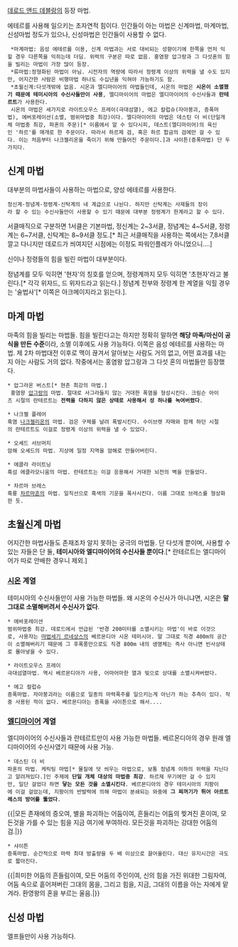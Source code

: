 [[데로드 앤드 데블랑]]의 등장 마법.

에테르를 사용해 일으키는 초자연적 힘이다. 인간들이 아는 마법은 신계마법, 마계마법, 신성마법 정도가 있으나, 신성마법은 인간들이 사용할 수 없다.

  *마계마법: 음성 에테르를 이용, 신계 마법과는 서로 대비되는 성향이기에 한쪽을 먼저 익힐 경우 다른쪽을 익히는데 더딤. 위력의 구분은 따로 없음. 홍염왕 압그랑과 그 다섯혼의 힘을 빌리는 마법이 가장 많이 등장.
  *류마법:정형화된 마법이 아님. 시전자의 역량에 따라서 정령계 이상의 위력을 낼 수도 있지만, 어지간한 사람은 비행마법 하나도 수십년을 익혀야 가능하기도 함.
  *초월신계:다섯개밖에 없음. 시온과 엘디마이어의 마법들인데, 시온의 마법은 '''시온이 소멸했기 때문에 테미시아의 수신사들만이 사용''', 엘디마이어의 마법은 엘디마이어의 수신사들과 '''란테르트'''가 사용한다.
  시온의 마법은 세가지로 라이트오우스 프레이(극대섬열), 에고 칼럽슈(자아붕괴, 증폭마법), 에버포레이션(소멸, 범위마법중 최강)이다. 엘디마이어의 마법은 데스틴 더 비(단일개체 마법중 최강, 파혼의 주문)[* 이름에서 알 수 있다시피, 데스트(엘디마이어)의 육신인 '하르'를 매개로 한 주문이다. 따라서 하르제 검, 혹은 하르 합금의 검에만 걸 수 있다. 이는 처음부터 나크젤리온을 죽이기 위해 만들어진 주문이다.]과 샤이튼(증폭마법) 단 두가지다.

== 신계 마법 ==
대부분의 마법사들이 사용하는 마법으로, 양성 에테르를 사용한다.
 정신계-정념계-정령계-신탁계의 네 계급으로 나뉜다. 하지만 신탁계는 사제들의 장이라 할 수 있는 수신사들만이 사용할 수 있기 때문에 대부분 정령계가 한계라고 할 수 있다.
서클매직으로 구분하면 1서클은 기본마법, 정신계는 2~3서클, 정념계는 4~5서클, 정령계는 6~7서클, 신탁계는 8~9서클 정도.[* 최근 서클매직을 사용하는 쪽에서는 7,8서클 깔고 다니지만 데로드가 씌여지던 시점에는 이정도 파워인플레가 아니었으니....]

신이나 정령들의 힘을 빌린 마법이 대부분이다.

정념계를 모두 익히면 '현자'의 칭호를 얻으며, 정령계까지 모두 익히면 '초현자'라고 불린다.[* 각각 위자드, 드 위자드라고 읽는다.]
정념계 전부와 정령계 한 계열을 익힐 경우는 '술법사'[* 이쪽은 아크메이지라고 읽는다.].


== 마계 마법 ==
마족의 힘을 빌리는 마법들. 힘을 빌린다고는 하지만 정확히 말하면 '''해당 마족/마신이 공식을 만든 수준'''이라, 소멸 이후에도 사용 가능하다. 이쪽은 음성 에테르를 사용하는 마법. 제 2차 마법대전 이후로 맥이 끊겨서 알아보는 사람도 거의 없고, 어떤 효과를 내는지 아는 사람도 거의 없다.
작중에서는 홍염왕 압그랑과 그 다섯 혼의 마법들만 등장했다.

 * 압그라온 버스트[* 현존 최강의 마법.]
  홍염왕 [[압그랑]]의 마법. 절대로 사그라들지 않는 거대한 폭염을 형성시킨다. 크림슨 아이즈 시절의 란테르트는 '''전력을 다하지 않은 상태로 사용해서 성 하나를 녹여버렸다'''.

 * 나크젤 플레어
 흑염 [[나크젤리온]]의 마법. 검은 구체를 날려 폭발시킨다. 수이브렛 자매와 함께 하던 시절의 란테르트도 이걸로 정령계 이상의 위력을 낼 수 있었다.

 * 오셰드 서브머지
 암해 오셰드의 마법. 지상에 일정 지역을 암해로 만들어버린다.

 * 에클라 라이트닝
 흑섬 에클라모니움의 마법. 란테르트는 이걸 응용해서 거대한 뇌전의 벽을 만들었다.

 * 차르마 브레스
 흑룡 [[차르마흔]]의 마법. 일직선으로 흑색의 기운을 폭사시킨다. 이름 그대로 브레스를 형상화한 듯.

== 초월신계 마법 ==
어지간한 마법사들도 존재조차 알지 못하는 궁극의 마법들. 단 다섯개 뿐이며, 사용할 수 있는 자들은 단 둘, '''테미시아와 엘디마이어의 수신사들 뿐이다'''.[* 란테르트는 엘디마이어가 따로 안배한 경우니 제외.]

=== [[시온]] 계열 ===
테미시아의 수신사들만이 사용 가능한 마법들. 왜 시온의 수신사가 아니냐면, 시온은 '''말 그대로 소멸해버려서 수신사가 없다'''.
 * 에바포레이션
 범위마법중 최강. 데로드에서 언급된 '반경 200미터를 소멸시키는 마법'이 바로 이것으로, 사용자는 [[마법세기 르네상스]]의 베르몬디아 시온 테미시아. 말 그대로 직경 400m의 공간이 소멸해버리기 때문에 그 후폭풍만으로도 직경 800m 내의 생명체는 즉사 아니면 빈사상태로 몰아넣을 수 있다.

 * 라이트오우스 프레이
 극대섬열마법. 역시 베르몬디아가 사용, 어마어마한 열과 빛으로 상대를 소멸시켜버렸다.

 * 에고 컬럽슈
 증폭마법. 자아붕괴라는 이름으로 일종의 마력폭주를 일으키는게 아닌가 하는 추측이 있다. 작중 사용된 적이 없다. 베르몬디아는 증폭을 샤이튼으로 해서....

=== [[엘디마이어]] 계열 ===
엘디마이어의 수신사들과 란테르트만이 사용 가능한 마법들. 베르몬디아의 경우 원래 엘디마이어의 수신사였기 때문에 사용 가능.

 * 데스틴 더 비
 파혼의 마법. 케릭팅 마법[* 물질에 덧 씌우는 마법으로, 보통 정념계 이하의 위력을 지닌다고 알려져있다.]인 주제에 '''단일 개체 대상의 마법중 최강'''. 하르제 무기에만 걸 수 있지만, 일단 걸었다 하면 '''닿는 모든 것을 소멸시킨다'''. 베르몬디아의 경우 테미시아의 지팡이에 이걸 걸었는데, 지팡이의 반발력에 의해 마법이 분쇄되는 와중에 '''그 찌꺼기가 튀어 아르트레스의 방어를 뚫었다'''.

{{|모든 존재에의 증오여,
별을 파괴하는 어둠이여,
흔들리는 어둠의 찢겨진 혼이여,
모든것을 가를 수 있는 힘을
지금 여기에 부여하라.
모든것을 파괴하는 강대한 어둠의 검.|}}

 * 샤이튼
 증폭마법. 순간적으로 마력 최대 방출량을 두 배 이상으로 끌어올린다. 대신 유지시간은 극도로 짧아진다. 
{{|희미한 어둠의 흔들림이여, 모든 어둠의 주인이여,
신의 힘을 가진 위대한 그림자여,
어둠 속으로 흩어져버린 그대의 몸을, 그리고 힘을,
지금, 그대의 이름을 아는 자에게 맡겨라.
환영왕의 혼을 부르는 울음.|}}


== 신성 마법 ==
엘프들만이 사용 가능하다.
